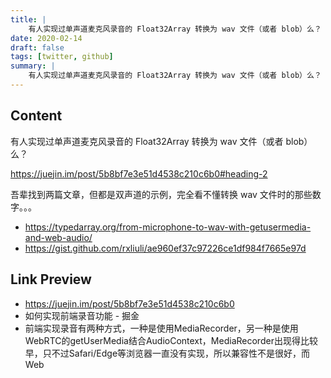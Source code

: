 ```yaml
---
title: |
    有人实现过单声道麦克风录音的 Float32Array 转换为 wav 文件（或者 blob）么？
date: 2020-02-14
draft: false
tags: [twitter, github]
summary: |
    有人实现过单声道麦克风录音的 Float32Array 转换为 wav 文件（或者 blob）么？
---
```


## Content

有人实现过单声道麦克风录音的 Float32Array 转换为 wav 文件（或者 blob）么？

https://juejin.im/post/5b8bf7e3e51d4538c210c6b0#heading-2

吾辈找到两篇文章，但都是双声道的示例，完全看不懂转换 wav 文件时的那些数字。。。

- https://typedarray.org/from-microphone-to-wav-with-getusermedia-and-web-audio/
- https://gist.github.com/rxliuli/ae960ef37c97226ce1df984f7665e97d


## Link Preview

- https://juejin.im/post/5b8bf7e3e51d4538c210c6b0
- 如何实现前端录音功能 - 掘金
- 前端实现录音有两种方式，一种是使用MediaRecorder，另一种是使用WebRTC的getUserMedia结合AudioContext，MediaRecorder出现得比较早，只不过Safari/Edge等浏览器一直没有实现，所以兼容性不是很好，而Web
